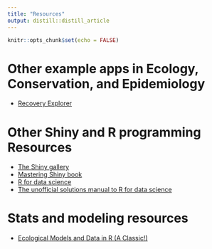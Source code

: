 ```yaml
---
title: "Resources"
output: distill::distill_article
---
```


```r
knitr::opts_chunk$set(echo = FALSE)
```


# Other example apps in Ecology, Conservation, and Epidemiology 

- [Recovery Explorer]( https://shiny.sesync.org/apps/RecoveryExplorer/)


# Other Shiny and R programming Resources

- [The Shiny gallery](https://shiny.rstudio.com/gallery/)
- [Mastering Shiny book](https://mastering-shiny.org/)
- [R for data science](https://r4ds.had.co.nz/)
- [The unofficial solutions manual to R for data science](https://jrnold.github.io/r4ds-exercise-solutions/)

# Stats and modeling resources

- [Ecological Models and Data in R (A Classic!)](https://ms.mcmaster.ca/~bolker/emdbook/index.html)



